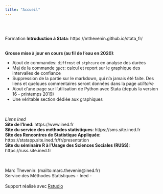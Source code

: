 ---
title: "Accueil"
---


 
<br><br>

Formation **Introduction à Stata**: https://mthevenin.github.io/stata_fr/   

<br>
**Grosse mise à jour en cours (au fil de l'eau en 2020)**:

- Ajout de commandes: ```diffrmst``` et ```stphcure``` en analyse des durées
- Maj de la commande ```gpct```: calcul et report sur le graphique des intervalles de confiance
- Suppression de la partie sur le markdown, qui n'a jamais été faite. Des liens et quelques commentaires seront données dans la page *utilitaire*
- Ajout d'une page sur l'utilisation de Python avec Stata (depuis la version 16 - printemps 2019)
- Une véritable section dédiée aux graphiques


<br><br>
*Liens Ined*   
**Site de l'Ined**: https://www.ined.fr  
**Site du service des méthodes statistiques**: https://sms.site.ined.fr  
**Site des Rencontres de Statistique Appliquée**: https://statapp.site.ined.fr/fr/presentation   
**Site du séminaire R à l'Usage des Sciences Sociales (RUSS)**: https://russ.site.ined.fr 

<br><br>
Marc Thevenin: (mailto:marc.thevenin@ined.fr)  
 Service des Méthodes Statistiques - Ined -
<br><br>
Support réalisé avec [Rstudio](href:https://www.rstudio.com)






